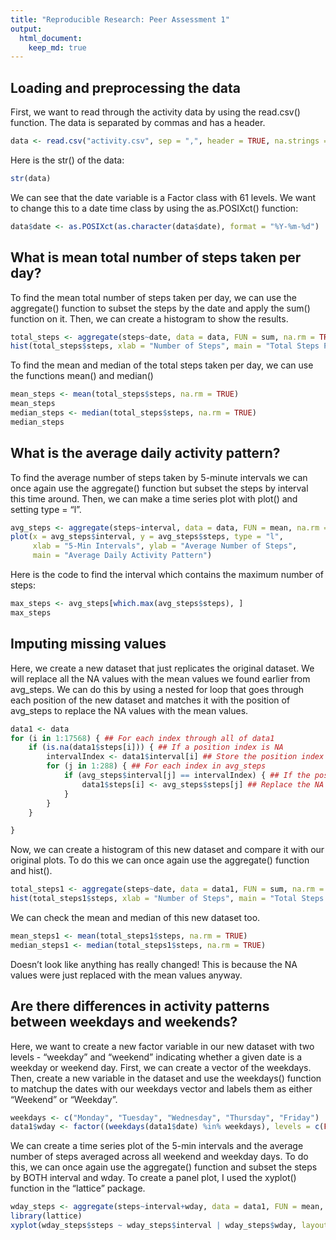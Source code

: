 ```yaml
---
title: "Reproducible Research: Peer Assessment 1"
output: 
  html_document:
    keep_md: true
---
```



## Loading and preprocessing the data
First, we want to read through the activity data by using the read.csv() function. The data is separated by commas and has a header.
```r
data <- read.csv("activity.csv", sep = ",", header = TRUE, na.strings = "NA")
```
Here is the str() of the data:
```r
str(data)
```
We can see that the date variable is a Factor class with 61 levels. We want to change this to a date time class by using the as.POSIXct() function:
```r
data$date <- as.POSIXct(as.character(data$date), format = "%Y-%m-%d")
```

## What is mean total number of steps taken per day?
To find the mean total number of steps taken per day, we can use the aggregate() function to subset the steps by the date and apply the sum() function on it. Then, we can create a histogram to show the results. 
```r
total_steps <- aggregate(steps~date, data = data, FUN = sum, na.rm = TRUE)
hist(total_steps$steps, xlab = "Number of Steps", main = "Total Steps Per Day")
```

To find the mean and median of the total steps taken per day, we can use the functions mean() and median()
```r
mean_steps <- mean(total_steps$steps, na.rm = TRUE)
mean_steps
median_steps <- median(total_steps$steps, na.rm = TRUE)
median_steps
```

## What is the average daily activity pattern?
To find the average number of steps taken by 5-minute intervals we can once again use the aggregate() function but subset the steps by interval this time around. Then, we can make a time series plot with plot() and setting type = "l".
```r
avg_steps <- aggregate(steps~interval, data = data, FUN = mean, na.rm = TRUE)
plot(x = avg_steps$interval, y = avg_steps$steps, type = "l",
     xlab = "5-Min Intervals", ylab = "Average Number of Steps",
     main = "Average Daily Activity Pattern")
```

Here is the code to find the interval which contains the maximum number of steps:
```r
max_steps <- avg_steps[which.max(avg_steps$steps), ]
max_steps
```

## Imputing missing values
Here, we create a new dataset that just replicates the original dataset. We will replace all the NA values with the mean values we found earlier from avg_steps. We can do this by using a nested for loop that goes through each position of the new dataset and matches it with the position of avg_steps to replace the NA values with the mean values. 
```r
data1 <- data
for (i in 1:17568) { ## For each index through all of data1
    if (is.na(data1$steps[i])) { ## If a position index is NA
        intervalIndex <- data1$interval[i] ## Store the position index
        for (j in 1:288) { ## For each index in avg_steps
            if (avg_steps$interval[j] == intervalIndex) { ## If the position in avg_steps matches the NA position index 
                data1$steps[i] <- avg_steps$steps[j] ## Replace the NA with the mean 
            }  
        }
    }  

}
```

Now, we can create a histogram of this new dataset and compare it with our original plots. To do this we can once again use the aggregate() function and hist().
```r
total_steps1 <- aggregate(steps~date, data = data1, FUN = sum, na.rm = TRUE)
hist(total_steps1$steps, xlab = "Number of Steps", main = "Total Steps Per Day")
```

We can check the mean and median of this new dataset too.
```r
mean_steps1 <- mean(total_steps1$steps, na.rm = TRUE)
median_steps1 <- median(total_steps1$steps, na.rm = TRUE)
```
Doesn't look like anything has really changed! This is because the NA values were just replaced with the mean values anyway. 

## Are there differences in activity patterns between weekdays and weekends?
Here, we want to create a new factor variable in our new dataset with two levels - "weekday" and "weekend" indicating whether a given date is a weekday or weekend day. First, we can create a vector of the weekdays. Then, create a new variable in the dataset and use the weekdays() function to matchup the dates with our weekdays vector and labels them as either "Weekend" or "Weekday".
```r
weekdays <- c("Monday", "Tuesday", "Wednesday", "Thursday", "Friday")
data1$wday <- factor((weekdays(data1$date) %in% weekdays), levels = c(FALSE, TRUE), labels = c("Weekend", "Weekday"))
```

We can create a time series plot of the 5-min intervals and the average number of steps averaged across all weekend and weekday days. To do this, we can once again use the aggregate() function and subset the steps by BOTH interval and wday. To create a panel plot, I used the xyplot() function in the "lattice" package. 
```r
wday_steps <- aggregate(steps~interval+wday, data = data1, FUN = mean, na.rm = TRUE)
library(lattice)
xyplot(wday_steps$steps ~ wday_steps$interval | wday_steps$wday, layout = c(1,2), type = "l", xlab = "5-Min Interval", ylab = "Number of Steps")
```